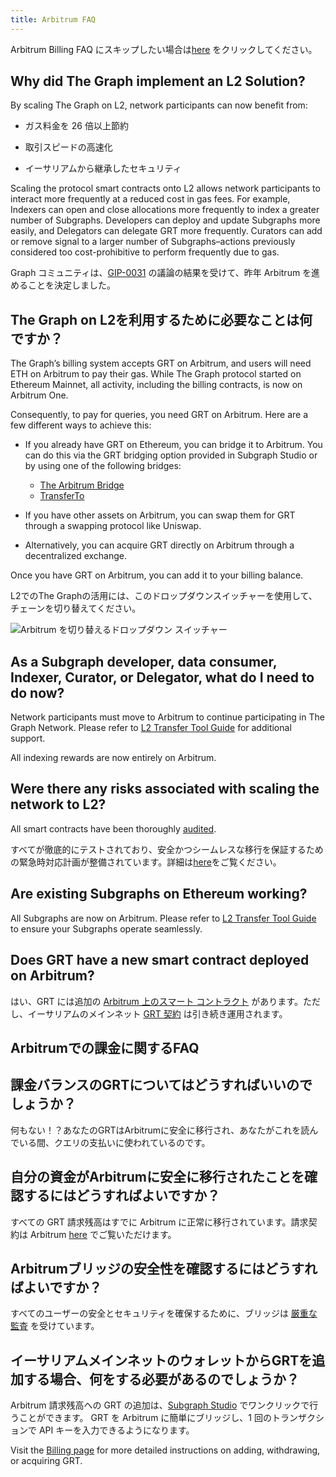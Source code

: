 ```yaml
---
title: Arbitrum FAQ
---
```


Arbitrum Billing FAQ にスキップしたい場合は[here](#billing-on-arbitrum-faqs) をクリックしてください。

## Why did The Graph implement an L2 Solution?

By scaling The Graph on L2, network participants can now benefit from:

- ガス料金を 26 倍以上節約

- 取引スピードの高速化

- イーサリアムから継承したセキュリティ

Scaling the protocol smart contracts onto L2 allows network participants to interact more frequently at a reduced cost in gas fees. For example, Indexers can open and close allocations more frequently to index a greater number of Subgraphs. Developers can deploy and update Subgraphs more easily, and Delegators can delegate GRT more frequently. Curators can add or remove signal to a larger number of Subgraphs–actions previously considered too cost-prohibitive to perform frequently due to gas.

Graph コミュニティは、[GIP-0031](https://forum.thegraph.com/t/gip-0031-arbitrum-grt-bridge/3305) の議論の結果を受けて、昨年 Arbitrum を進めることを決定しました。

## The Graph on L2を利用するために必要なことは何ですか？

The Graph’s billing system accepts GRT on Arbitrum, and users will need ETH on Arbitrum to pay their gas. While The Graph protocol started on Ethereum Mainnet, all activity, including the billing contracts, is now on Arbitrum One.

Consequently, to pay for queries, you need GRT on Arbitrum. Here are a few different ways to achieve this:

- If you already have GRT on Ethereum, you can bridge it to Arbitrum. You can do this via the GRT bridging option provided in Subgraph Studio or by using one of the following bridges:

  - [The Arbitrum Bridge](https://bridge.arbitrum.io/?l2ChainId=42161)
  - [TransferTo](https://transferto.xyz/swap)

- If you have other assets on Arbitrum, you can swap them for GRT through a swapping protocol like Uniswap.

- Alternatively, you can acquire GRT directly on Arbitrum through a decentralized exchange.

Once you have GRT on Arbitrum, you can add it to your billing balance.

L2でのThe Graphの活用には、このドロップダウンスイッチャーを使用して、チェーンを切り替えてください。

![Arbitrum を切り替えるドロップダウン スイッチャー](/img/arbitrum-screenshot-toggle.png)

## As a Subgraph developer, data consumer, Indexer, Curator, or Delegator, what do I need to do now?

Network participants must move to Arbitrum to continue participating in The Graph Network. Please refer to [L2 Transfer Tool Guide](/archived/arbitrum/l2-transfer-tools-guide/) for additional support.

All indexing rewards are now entirely on Arbitrum.

## Were there any risks associated with scaling the network to L2?

All smart contracts have been thoroughly [audited](https://github.com/graphprotocol/contracts/blob/main/packages/contracts/audits/OpenZeppelin/2022-07-graph-arbitrum-bridge-audit.pdf).

すべてが徹底的にテストされており、安全かつシームレスな移行を保証するための緊急時対応計画が整備されています。詳細は[here](https://forum.thegraph.com/t/gip-0037-the-graph-arbitrum-deployment-with-linear-rewards-minted-in-l2/3551#risks-and-security-considerations-20)をご覧ください。

## Are existing Subgraphs on Ethereum working?

All Subgraphs are now on Arbitrum. Please refer to [L2 Transfer Tool Guide](/archived/arbitrum/l2-transfer-tools-guide/) to ensure your Subgraphs operate seamlessly.

## Does GRT have a new smart contract deployed on Arbitrum?

はい、GRT には追加の [Arbitrum 上のスマート コントラクト](https://arbiscan.io/address/0x9623063377ad1b27544c965ccd7342f7ea7e88c7) があります。ただし、イーサリアムのメインネット [GRT 契約](https://etherscan.io/token/0xc944e90c64b2c07662a292be6244bdf05cda44a7) は引き続き運用されます。

## Arbitrumでの課金に関するFAQ

## 課金バランスのGRTについてはどうすればいいのでしょうか？

何もない！？あなたのGRTはArbitrumに安全に移行され、あなたがこれを読んでいる間、クエリの支払いに使われているのです。

## 自分の資金がArbitrumに安全に移行されたことを確認するにはどうすればよいですか？

すべての GRT 請求残高はすでに Arbitrum に正常に移行されています。請求契約は Arbitrum [here](https://arbiscan.io/address/0x1B07D3344188908Fb6DEcEac381f3eE63C48477a) でご覧いただけます。

## Arbitrumブリッジの安全性を確認するにはどうすればよいですか？

すべてのユーザーの安全とセキュリティを確保するために、ブリッジは [厳重な監査](https://code4rena.com/contests/2022-10-the-graph-l2-bridge-contest) を受けています。

## イーサリアムメインネットのウォレットからGRTを追加する場合、何をする必要があるのでしょうか？

Arbitrum 請求残高への GRT の追加は、[Subgraph Studio](https://thegraph.com/studio/) でワンクリックで行うことができます。 GRT を Arbitrum に簡単にブリッジし、1 回のトランザクションで API キーを入力できるようになります。

Visit the [Billing page](/subgraphs/billing/) for more detailed instructions on adding, withdrawing, or acquiring GRT.
